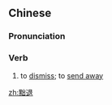 ==Chinese==
{{zh-forms}}

===Pronunciation===
{{zh-pron
|m=chùtuì
|cat=v
}}

===Verb===
{{zh-verb}}

# to [[dismiss]]; to [[send away]]

[[zh:黜退]]